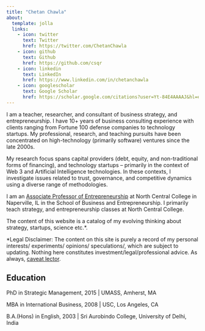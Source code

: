 ```yaml
---
title: "Chetan Chawla"
about:
  template: jolla
  links:
    - icon: twitter
      text: Twitter
      href: https://twitter.com/ChetanChawla
    - icon: github
      text: Github
      href: https://github.com/csqr
    - icon: linkedin
      text: LinkedIn
      href: https://www.linkedin.com/in/chetanchawla
    - icon: googlescholar
      text: Google Scholar
      href: https://scholar.google.com/citations?user=Yt-84E4AAAAJ&hl=en&oi=ao
---
```


I am a teacher, researcher, and consultant of business strategy, and entrepreneurship. I have 10+ years of business consulting experience with clients ranging from Fortune 100 defense companies to technology startups. My professional, research, and teaching pursuits have been concentrated on high-technology (primarily software) ventures since the late 2000s.

My research focus spans capital providers (debt, equity, and non-traditional forms of financing), and technology startups -- primarily in the context of Web 3 and Artificial Intelligence technologies. In these contexts, I investigate issues related to trust, governance, and competitive dynamics using a diverse range of methodologies.

I am an [Associate Professor of Entrepreneurship](https://www.northcentralcollege.edu/profile/cchawla) at North Central College in Naperville, IL in the School of Business and Entrepreneurship. I primarily teach strategy, and entrepreneurship classes at North Central College.

The content of this website is a catalog of my evolving thinking about strategy, startups, science etc.\*.

\*Legal Disclaimer: The content on this site is purely a record of my personal interests/ experiments/ opinions/ speculations/, which are subject to updating. Nothing here constitutes investment/legal/professional advice. As always, [caveat lector](https://chetanchawla.com/post/caveat-lector/).

## Education

PhD in Strategic Management, 2015 \| UMASS, Amherst, MA

MBA in International Business, 2008 \| USC, Los Angeles, CA

B.A.(Hons) in English, 2003 \| Sri Aurobindo College, University of Delhi, India

## 
